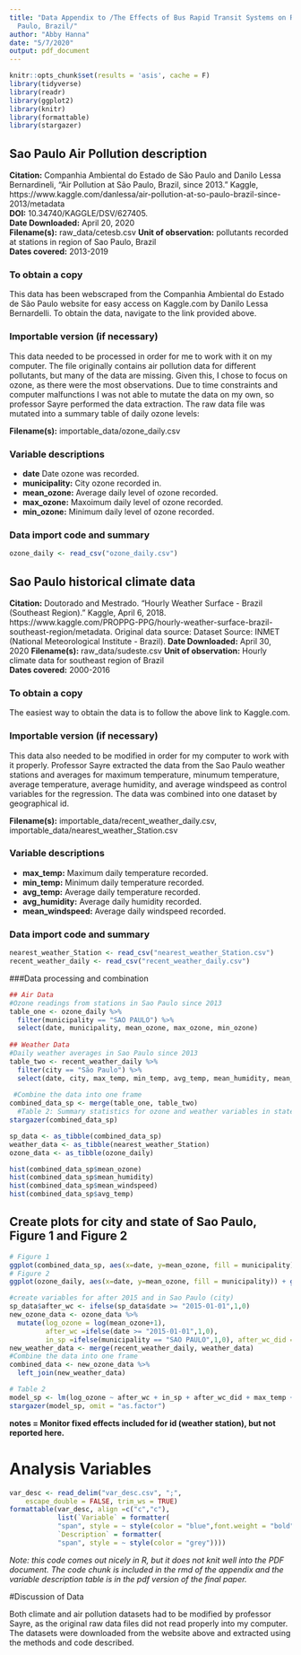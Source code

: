 ```yaml
---
title: "Data Appendix to /The Effects of Bus Rapid Transit Systems on Reducing Ozone Pollution in Sao
  Paulo, Brazil/"
author: "Abby Hanna"
date: "5/7/2020"
output: pdf_document
---
```


```r
knitr::opts_chunk$set(results = 'asis', cache = F)
library(tidyverse)
library(readr)
library(ggplot2)
library(knitr)
library(formattable)
library(stargazer)
```

## Sao Paulo Air Pollution  description
**Citation:** Companhia Ambiental do Estado de São Paulo and Danilo Lessa Bernardineli, “Air Pollution at São Paulo, Brazil, since 2013.” Kaggle, https://www.kaggle.com/danlessa/air-pollution-at-so-paulo-brazil-since-2013/metadata   
**DOI:** 10.34740/KAGGLE/DSV/627405.  
**Date Downloaded:** April 20, 2020  
**Filename(s):** raw_data/cetesb.csv 
**Unit of observation:** pollutants recorded at stations in region of Sao Paulo, Brazil  
**Dates covered:** 2013-2019 

### To obtain a copy

This data has been webscraped from the Companhia Ambiental do Estado de São Paulo website for easy access on Kaggle.com by Danilo Lessa Bernardelli. To obtain the data, navigate to the link provided above. 

### Importable version (if necessary)

This data needed to be processed in order for me to work with it on my computer. The file originally contains air pollution data for different pollutants, but many of the data are missing. Given this, I chose to focus on ozone, as there were the most observations.  Due to time constraints and computer malfunctions I was not able to mutate the data on my own, so professor Sayre performed the data extraction. The raw data file was mutated into a summary table of daily ozone levels:

**Filename(s):** importable_data/ozone_daily.csv

### Variable descriptions

- **date**           Date ozone was recorded. 
- **municipality:**  City ozone recorded in. 
- **mean_ozone:**    Average daily level of ozone recorded. 
- **max_ozone:**     Maxoimum daily level of ozone recorded. 
- **min_ozone:**     Minimum daily level of ozone recorded. 



### Data import code and summary

```r
ozone_daily <- read_csv("ozone_daily.csv")
```

## Sao Paulo historical climate data
**Citation:** Doutorado and Mestrado. “Hourly Weather Surface - Brazil (Southeast Region).” Kaggle, April 6, 2018. https://www.kaggle.com/PROPPG-PPG/hourly-weather-surface-brazil-southeast-region/metadata. Original data source: Dataset Source: INMET (National Meteorological Institute - Brazil).
**Date Downloaded:** April 30, 2020 
**Filename(s):** raw_data/sudeste.csv 
**Unit of observation:** Hourly climate data for southeast region of Brazil  
**Dates covered:** 2000-2016

### To obtain a copy

The easiest way to obtain the data is to follow the above link to Kaggle.com. 

### Importable version (if necessary)

This data also needed to be modified in order for my computer to work with it properly. Professor Sayre extracted the data from the Sao Paulo weather stations and averages for maximum temperature, minumum temperature, average temperature, average humidity, and average windspeed as control variables for the regression. The data was combined into one dataset by geographical id. 

**Filename(s):** importable_data/recent_weather_daily.csv, importable_data/nearest_weather_Station.csv

### Variable descriptions

- **max_temp:** Maximum daily temperature recorded. 
- **min_temp:** Minimum daily temperature recorded.
- **avg_temp:** Average daily temperature recorded. 
- **avg_humidity:** Average daily humidity recorded. 
- **mean_windspeed:** Average daily windspeed recorded. 

### Data import code and summary

```r
nearest_weather_Station <- read_csv("nearest_weather_Station.csv")
recent_weather_daily <- read_csv("recent_weather_daily.csv")
```


###Data processing and combination

```r
## Air Data 
#Ozone readings from stations in Sao Paulo since 2013
table_one <- ozone_daily %>%
  filter(municipality == "SAO PAULO") %>%
  select(date, municipality, mean_ozone, max_ozone, min_ozone)
  
## Weather Data 
#Daily weather averages in Sao Paulo since 2013
table_two <- recent_weather_daily %>%
  filter(city == "São Paulo") %>%
  select(date, city, max_temp, min_temp, avg_temp, mean_humidity, mean_windspeed)
  
 #Combine the data into one frame 
combined_data_sp <- merge(table_one, table_two)  
  #Table 2: Summary statistics for ozone and weather variables in state of Sao Paulo 
stargazer(combined_data_sp)

sp_data <- as_tibble(combined_data_sp)
weather_data <- as_tibble(nearest_weather_Station)
ozone_data <- as_tibble(ozone_daily)


```
 
 
 
```r
hist(combined_data_sp$mean_ozone)
hist(combined_data_sp$mean_humidity)
hist(combined_data_sp$mean_windspeed)
hist(combined_data_sp$avg_temp)
```


## Create plots for city and state of Sao Paulo, Figure 1 and Figure 2

```r
# Figure 1
ggplot(combined_data_sp, aes(x=date, y=mean_ozone, fill = municipality)) + geom_col(position = "dodge") + labs(title = 'Average ozone levels in the city of São Paulo', subtitle = NULL, caption = 'Time period: 2013-2018', x = 'Year', y = 'Ozone level')
# Figure 2
ggplot(ozone_daily, aes(x=date, y=mean_ozone, fill = municipality)) + geom_col(position = "dodge") + labs(title = 'Average ozone levels in the region of Sao Paulo', subtitle = NULL, caption = 'Time period: 2013-2018', x = 'Year', y = 'Ozone level')
```


```r
#create variables for after 2015 and in Sao Paulo (city)
sp_data$after_wc <- ifelse(sp_data$date >= "2015-01-01",1,0)
new_ozone_data <- ozone_data %>%
  mutate(log_ozone = log(mean_ozone+1),
         after_wc =ifelse(date >= "2015-01-01",1,0),
         in_sp =ifelse(municipality == "SAO PAULO",1,0), after_wc_did = after_wc*in_sp)
new_weather_data <- merge(recent_weather_daily, weather_data)
#Combine the data into one frame
combined_data <- new_ozone_data %>%
  left_join(new_weather_data)
```


```r
# Table 2
model_sp <- lm(log_ozone ~ after_wc + in_sp + after_wc_did + max_temp + min_temp + avg_temp + mean_humidity + mean_windspeed + as.factor(id), data = combined_data)
stargazer(model_sp, omit = "as.factor")
```
**notes = Monitor fixed effects included for id (weather station), but not reported here.**


# Analysis Variables
```r
var_desc <- read_delim("var_desc.csv", ";", 
    escape_double = FALSE, trim_ws = TRUE)
formattable(var_desc, align =c("c","c"),
            list(`Variable` = formatter(
            "span", style = ~ style(color = "blue",font.weight = "bold")),
            `Description` = formatter(
            "span", style = ~ style(color = "grey"))))
```
 *Note: this code comes out nicely in R,  but it does not knit well into the PDF document. The code chunk is included in the rmd of the appendix and the variable description table is in the pdf version of the final paper.* 




#Discussion of Data

Both climate and air pollution datasets had to be modified by professor Sayre, as the original raw data files did not read properly into my computer. The datasets were downloaded from the website above and extracted using the methods and code described. 
